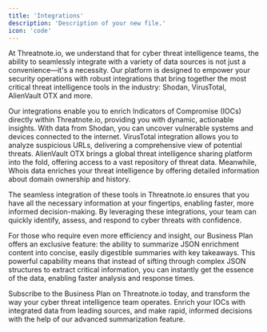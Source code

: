 ```yaml
---
title: 'Integrations'
description: 'Description of your new file.'
icon: 'code'
---
```


At Threatnote.io, we understand that for cyber threat intelligence teams, the ability to seamlessly integrate with a variety of data sources is not just a convenience—it's a necessity. Our platform is designed to empower your security operations with robust integrations that bring together the most critical threat intelligence tools in the industry: Shodan, VirusTotal, AlienVault OTX and more.

Our integrations enable you to enrich Indicators of Compromise (IOCs) directly within Threatnote.io, providing you with dynamic, actionable insights. With data from Shodan, you can uncover vulnerable systems and devices connected to the internet. VirusTotal integration allows you to analyze suspicious URLs, delivering a comprehensive view of potential threats. AlienVault OTX brings a global threat intelligence sharing platform into the fold, offering access to a vast repository of threat data. Meanwhile, Whois data enriches your threat intelligence by offering detailed information about domain ownership and history.

The seamless integration of these tools in Threatnote.io ensures that you have all the necessary information at your fingertips, enabling faster, more informed decision-making. By leveraging these integrations, your team can quickly identify, assess, and respond to cyber threats with confidence.

For those who require even more efficiency and insight, our Business Plan offers an exclusive feature: the ability to summarize JSON enrichment content into concise, easily digestible summaries with key takeaways. This powerful capability means that instead of sifting through complex JSON structures to extract critical information, you can instantly get the essence of the data, enabling faster analysis and response times.

Subscribe to the Business Plan on Threatnote.io today, and transform the way your cyber threat intelligence team operates. Enrich your IOCs with integrated data from leading sources, and make rapid, informed decisions with the help of our advanced summarization feature.